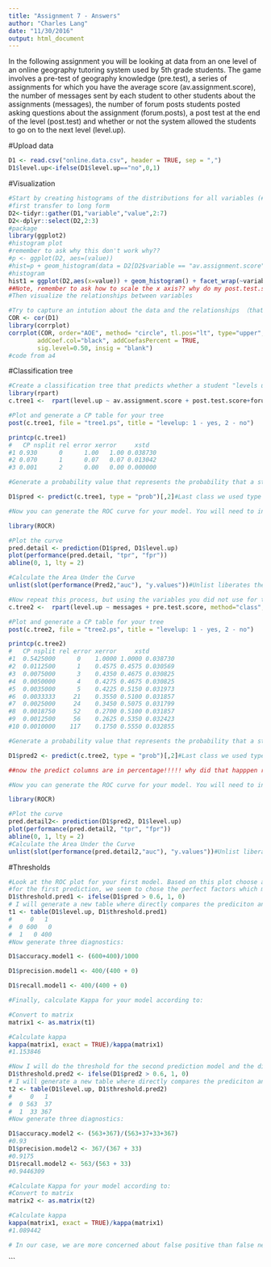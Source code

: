 ```yaml
---
title: "Assignment 7 - Answers"
author: "Charles Lang"
date: "11/30/2016"
output: html_document
---
```


In the following assignment you will be looking at data from an one level of an online geography tutoring system used by 5th grade students. The game involves a pre-test of geography knowledge (pre.test), a series of assignments for which you have the average score (av.assignment.score),  the number of messages sent by each student to other students about the assignments (messages), the number of forum posts students posted asking questions about the assignment (forum.posts), a post test at the end of the level (post.test) and whether or not the system allowed the students to go on to the next level (level.up).  

#Upload data
```r
D1 <- read.csv("online.data.csv", header = TRUE, sep = ",")
D1$level.up<-ifelse(D1$level.up=="no",0,1)

```

#Visualization 
```r
#Start by creating histograms of the distributions for all variables (#HINT: look up "facet" in the ggplot documentation)
#first transfer to long form
D2<-tidyr::gather(D1,"variable","value",2:7)
D2<-dplyr::select(D2,2:3)
#package
library(ggplot2)
#histogram plot
#remember to ask why this don't work why??
#p <- ggplot(D2, aes=(value))
#hist=p + geom_histogram(data = D2[D2$variable == "av.assignment.score",], binwidth=0.01) + geom_histogram(data = D2[D2$variable == "forum.posts",], binwidth=1) + geom_histogram(data = D2[D2$variable == "level.up",], binwidth=1) + geom_histogram(data = D2[D2$variable == "messages",], binwidth=1) + geom_histogram(data = D2[D2$variable == "post.test.score",], binwidth=0.01) + geom_histogram(data = D2[D2$variable == "pre.test.score",], binwidth=0.01)+ facet_wrap(~ variable,scales = "free")
#histogram
hist1 = ggplot(D2,aes(x=value)) + geom_histogram() + facet_wrap(~variable, scales = "free")
##Note, remember to ask how to scale the x axis?? why do my post.test.score and pre.test.score look so weird
#Then visualize the relationships between variables

#Try to capture an intution about the data and the relationships （that is the correlation ）
COR <- cor(D1)
library(corrplot)
corrplot(COR, order="AOE", method= "circle", tl.pos="lt", type="upper", tl.col="black", tl.cex=0.6, tl.srt=45, 
        addCoef.col="black", addCoefasPercent = TRUE,
        sig.level=0.50, insig = "blank")
#code from a4
```
#Classification tree
```r
#Create a classification tree that predicts whether a student "levels up" in the online course using three variables of your choice (As we did last time, set all controls to their minimums)
library(rpart)
c.tree1 <-  rpart(level.up ~ av.assignment.score + post.test.score+forum.posts, method="class", data=D1, control=rpart.control(minsplit = 1,minbucket = 1,cp=0.001))

#Plot and generate a CP table for your tree 
post(c.tree1, file = "tree1.ps", title = "levelup: 1 - yes, 2 - no")

printcp(c.tree1)
#   CP nsplit rel error xerror     xstd
#1 0.930      0      1.00   1.00 0.038730
#2 0.070      1      0.07   0.07 0.013042
#3 0.001      2      0.00   0.00 0.000000

#Generate a probability value that represents the probability that a student levels up based your classification tree 

D1$pred <- predict(c.tree1, type = "prob")[,2]#Last class we used type = "class" which predicted the classification for us, this time we are using type = "prob" to see the probability that our classififcation is based on.

#Now you can generate the ROC curve for your model. You will need to install the package ROCR to do this.

library(ROCR)

#Plot the curve
pred.detail <- prediction(D1$pred, D1$level.up) 
plot(performance(pred.detail, "tpr", "fpr"))
abline(0, 1, lty = 2)

#Calculate the Area Under the Curve
unlist(slot(performance(Pred2,"auc"), "y.values"))#Unlist liberates the AUC value from the "performance" object created by ROCR

#Now repeat this process, but using the variables you did not use for the previous model and compare the plots & results of your two models. Which one do you think was the better model? Why?
c.tree2 <-  rpart(level.up ~ messages + pre.test.score, method="class", data=D1, control=rpart.control(minsplit = 1,minbucket = 1,cp=0.001))

#Plot and generate a CP table for your tree 
post(c.tree2, file = "tree2.ps", title = "levelup: 1 - yes, 2 - no")

printcp(c.tree2)
#   CP nsplit rel error xerror     xstd
#1  0.5425000      0    1.0000 1.0000 0.038730
#2  0.0112500      1    0.4575 0.4575 0.030569
#3  0.0075000      3    0.4350 0.4675 0.030825
#4  0.0050000      4    0.4275 0.4675 0.030825
#5  0.0035000      5    0.4225 0.5150 0.031973
#6  0.0033333     21    0.3550 0.5100 0.031857
#7  0.0025000     24    0.3450 0.5075 0.031799
#8  0.0018750     52    0.2700 0.5100 0.031857
#9  0.0012500     56    0.2625 0.5350 0.032423
#10 0.0010000    117    0.1750 0.5550 0.032855

#Generate a probability value that represents the probability that a student levels up based your classification tree 

D1$pred2 <- predict(c.tree2, type = "prob")[,2]#Last class we used type = "class" which predicted the classification for us, this time we are using type = "prob" to see the probability that our classififcation is based on.

##now the predict columns are in percentage!!!!! why did that happpen really confused..

#Now you can generate the ROC curve for your model. You will need to install the package ROCR to do this.

library(ROCR)

#Plot the curve
pred.detail2<- prediction(D1$pred2, D1$level.up) 
plot(performance(pred.detail2, "tpr", "fpr"))
abline(0, 1, lty = 2)
#Calculate the Area Under the Curve
unlist(slot(performance(pred.detail2,"auc"), "y.values"))#Unlist liberates the AUC value from the "performance" object created by ROCR
```


#Thresholds
```r
#Look at the ROC plot for your first model. Based on this plot choose a probability threshold that balances capturing the most correct predictions against false positives. Then generate a new variable in your data set that classifies each student according to your chosen threshold.
#for the first prediction, we seem to chose the perfect factors which make an 100% correct prediction so the any threshold >0 should produce perfect result:
D1$threshold.pred1 <- ifelse(D1$pred > 0.6, 1, 0)
# I will generate a new table where directly compares the prediciton and the actual result:
t1 <- table(D1$level.up, D1$threshold.pred1)
#     0   1
#  0 600   0
#  1   0 400
#Now generate three diagnostics:

D1$accuracy.model1 <- (600+400)/1000

D1$precision.model1 <- 400/(400 + 0)

D1$recall.model1 <- 400/(400 + 0)

#Finally, calculate Kappa for your model according to:

#Convert to matrix
matrix1 <- as.matrix(t1)

#Calculate kappa
kappa(matrix1, exact = TRUE)/kappa(matrix1)
#1.153846

```

```r
#Now I will do the threshold for the second prediction model and the diagnostic metrics
D1$threshold.pred2 <- ifelse(D1$pred2 > 0.6, 1, 0)
# I will generate a new table where directly compares the prediciton and the actual result:
t2 <- table(D1$level.up, D1$threshold.pred2)
#     0   1
#  0 563  37
#  1  33 367
#Now generate three diagnostics:

D1$accuracy.model2 <- (563+367)/(563+37+33+367)
#0.93
D1$precision.model2 <- 367/(367 + 33)
#0.9175
D1$recall.model2 <- 563/(563 + 33)
#0.9446309

#Calculate Kappa for your model according to:
#Convert to matrix
matrix2 <- as.matrix(t2)

#Calculate kappa
kappa(matrix1, exact = TRUE)/kappa(matrix1)
#1.089442

# In our case, we are more concerned about false positive than false negative,b ecause our goal is to improve the passing rate, so to identify who is going to fail is like the most important part I think. So precision is more imporatnt than recall. 

```



```

